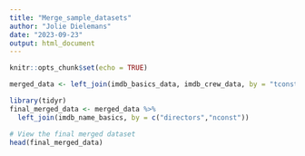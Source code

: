 ```yaml
---
title: "Merge_sample_datasets"
author: "Jolie Dielemans"
date: "2023-09-23"
output: html_document
---
```


```r
knitr::opts_chunk$set(echo = TRUE)
```

```r
merged_data <- left_join(imdb_basics_data, imdb_crew_data, by = "tconst")

library(tidyr)
final_merged_data <- merged_data %>% 
  left_join(imdb_name_basics, by = c("directors","nconst"))

# View the final merged dataset
head(final_merged_data) 
```

